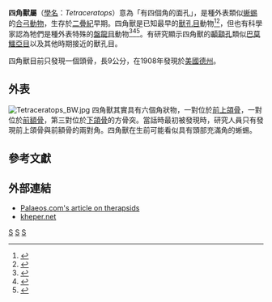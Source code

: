 {{Automatic taxobox
| taxon = Tetraceratops
| authority = Matthew, 1908
| image = Tetraceratopsinsignis1DB.jpg
| fossil_range = {{fossil_range|275}}[[二疊紀|二疊紀]]早期
| type_species = '''四角獸<br>''Tetraceratops insignis'''''
| type_species_authority = Matthew, 1908
}}

'''四角獸屬'''（[[學名|學名]]：''Tetraceratops''）意為「有四個角的面孔」，是種外表類似[[蜥蜴|蜥蜴]]的[[合弓動物|合弓動物]]，生存於[[二疊紀|二疊紀]]早期。四角獸是已知最早的[[獸孔目|獸孔目]]動物<ref name=LR96>{{cite journal |last=Laurin |first=M. |coauthors=and Reisz. R. R. |year=1996 |title=The osteology and relationships of ''Tetraceratops insignis'', the oldest known therapsid |journal=Journal of Vertebrate Paleontology |volume=16 |pages=95-102}}</ref><ref name=AL11>{{cite journal |doi=10.4202/app.2010.0063 |last=Amson |first=E. |coauthors=and Laurin M. |year=2011 |title=On the affinities of ''Tetraceratops insignis'', an Early Permian synapsid |journal=Acta Paleontologica Polonica |volume=56 |pages=301–312}}</ref>，但也有科學家認為牠們是種外表特殊的[[盤龍目|盤龍目]]動物<ref name=SH98>{{cite journal |last=Sidor |first=C. A. |coauthors=and Hopson, J. A. |year=1998 |title=Ghost lineages and “mammalness”: Assessing the temporal pattern of character acquisition in the Synapsida |url=https://archive.org/details/sim_paleobiology_spring-1998_24_2/page/254 |journal=Paleobiology |volume=24 |pages=254–273}}</ref><ref name=CS01>{{cite journal |last=Conrad |first=J. |coauthors=and Sidor, C. A. |year=2001 |title=Re−evaluation of ''Tetraceratops insignis'' (Synapsida: Sphenacodontia) |journal=Journal of Vertebrate Paleontology |volume=21 |pages=42A}}</ref><ref name=LRL09>{{cite journal |last=Liu |first=J. |coauthors=Rubidge, B; and Li, J. |year=2009 |title=New basal synapsid supports Laurasian origin for therapsids |journal=Acta Palaeontologica Polonica |volume=54 |issue=3 |pages=393–400}}</ref>。有研究顯示四角獸的[[顳顬孔|顳顬孔]]類似[[巴莫鱷亞目|巴莫鱷亞目]]以及其他時期接近的獸孔目。

四角獸目前只發現一個頭骨，長9公分，在1908年發現於[[美國|美國]][[德克薩斯州|德州]]。

==外表==
[[File:Tetraceratops_BW.jpg|thumb]]
四角獸其實具有六個角狀物，一對位於[[前上頜骨|前上頜骨]]，一對位於[[前額骨|前額骨]]，第三對位於[[下頜骨|下頜骨]]的方骨突。當話時最初被發現時，研究人員只有發現前上頜骨與前額骨的兩對角。四角獸在生前可能看似具有頭部充滿角的蜥蜴。

==參考文獻==
{{Reflist}}

==外部連結==
*[https://web.archive.org/web/20070415120055/http://www.palaeos.com/Vertebrates/Units/400Therapsida/100.html Palaeos.com's article on therapsids]
*[http://www.kheper.net/evolution/therapsida/Tetraceratops.html kheper.net ]{{Wayback|url=http://www.kheper.net/evolution/therapsida/Tetraceratops.html |date=20090109150758 }}
{{基底合弓綱|H.}}
{{獸孔目|T.}}
{{Taxonbar|from=Q60565}}

[[Category:二疊紀合弓類|S]]
[[Category:獸孔目|S]]
[[Category:1908年描述的分类群|S]]